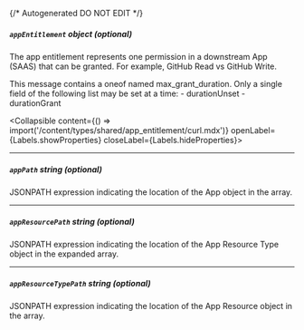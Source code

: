 {/* Autogenerated DO NOT EDIT  */}

##### `appEntitlement` _object (optional)_
The app entitlement represents one permission in a downstream App (SAAS) that can be granted. For example, GitHub Read vs GitHub Write.

This message contains a oneof named max_grant_duration. Only a single field of the following list may be set at a time:
  \- durationUnset
  \- durationGrant

<Collapsible content={() => import('/content/types/shared/app_entitlement/curl.mdx')} openLabel={Labels.showProperties} closeLabel={Labels.hideProperties}>
</Collapsible>

---
##### `appPath` _string (optional)_
JSONPATH expression indicating the location of the App object in the  array.

---
##### `appResourcePath` _string (optional)_
JSONPATH expression indicating the location of the App Resource Type object in the expanded array.

---
##### `appResourceTypePath` _string (optional)_
JSONPATH expression indicating the location of the App Resource object in the  array.


